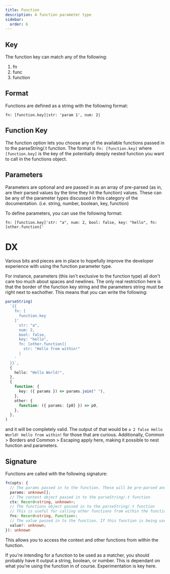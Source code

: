 ```yaml
---
title: Function
description: A function parameter type
sidebar:
  order: 6
---
```


## Key
The function key can match any of the following:
1. fn
2. func
3. function

## Format

Functions are defined as a string with the following format:
```
fn: [function.key]|str: 'param 1', num: 2|
```

## Function Key
The function option lets you choose any of the available functions passed in to the parseString/.t function.
The format is `fn: [function.key]` where `[function.key]` is the key of the potentially deeply nested function you want to call in the functions object.

## Parameters
Parameters are optional and are passed in as an array of pre-parsed (as in, are their parsed values by the time they hit the function) values. These can be any of the parameter types discussed in this category of the documentation. (i.e. string, number, boolean, key, function)

To define parameters, you can use the following format:
```
fn: [function.key]'str: "a", num: 2, bool: false, key: "hello", fn: [other.function]'
```

# DX
Various bits and pieces are in place to hopefully improve the developer experience with using the function parameter type.

For instance, parameters (this isn't exclusive to the function type) all don't care too much about spaces and newlines. The only real restriction here is that the border of the function key string and the parameters string must be right next to eachother. This means that you can write the following:
```ts
parseString(
  `{{
    fn: [
      function.key
    ]'
      str: "a",
      num: 2,
      bool: false,
      key: "hello",
      fn: [other.function]|
        str: "Hello from within!"
      |
    '
  }}`,
  {
    hello: "Hello World!",
  },
  {
    function: {
      key: ({ params }) => params.join(" "),
    },
    other: {
      function: ({ params: [p0] }) => p0,
    },
  },
)
```
and it will be completely valid. The output of that would be `a 2 false Hello World! Hello from within!` for those that are curious.
Additionally, <Link href="reference/param-types/common/#borders">Common > Borders</Link> and <Link href="reference/param-types/common/#escaping">Common > Escaping</Link> apply here, making it possible to nest function and parameters.

## Signature
Functions are called with the following signature: 
```ts
fn(opts: {
  // The params passed in to the function. These will be pre-parsed and passed in as an array
  params: unknown[];
  // The context object passed in to the parseString/.t function
  ctx: Record<string, unknown>;
  // The functions object passed in to the parseString/.t function
  // This is useful for calling other functions from within the function, this is also where this called function is contained
  fns: Record<string, Function>;
  // The value passed in to the function. If this function is being used outside of a matcher, this will almost always be undefined
  value?: unknown;
}): unknown
```
This allows you to access the context and other functions from within the function.

If you're intending for a function to be used as a matcher, you should probably have it output a string, boolean, or number. This is dependant on what you're using the function in of course. Experimentation is key here.
